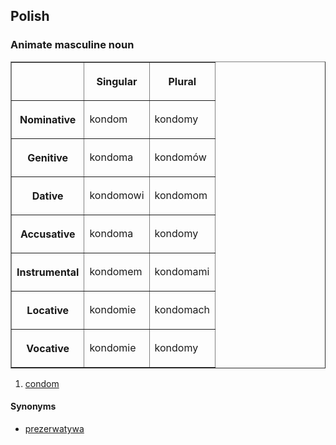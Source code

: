 ==Polish==
===Animate masculine noun===
<table border=1>
<tr><th><th>Singular<th>Plural</tr>
<tr><th>Nominative<td>kondom<td>kondomy</tr>
<tr><th>Genitive<td>kondoma<td>kondomów</tr>
<tr><th>Dative<td>kondomowi<td>kondomom</tr>
<tr><th>Accusative<td>kondoma<td>kondomy</tr>
<tr><th>Instrumental<td>kondomem<td>kondomami</tr>
<tr><th>Locative<td>kondomie<td>kondomach</tr>
<tr><th>Vocative<td>kondomie<td>kondomy</tr>
</table>

#[[condom]]

====Synonyms====
*[[prezerwatywa]]